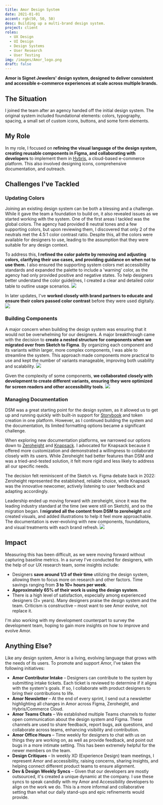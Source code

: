 ```yaml
---
title: Amor Design System
date: 2021-01-01
accent: rgb(50, 50, 50)
desc: Building up a multi-brand design system.
project: client
roles:
  - UX Design
  - UI Design
  - Design Systems
  - User Research
  - User Testing
img: /images/Amor_logo.png
draft: false
---
```


**Amor is Signet Jewelers' design system, designed to deliver consistent and accessible e-commerce experiences at scale across multiple brands.**


## The Situation

I joined the team after an agency handed off the initial design system. The original system included foundational elements: colors, typography, spacing, a small set of custom icons, buttons, and some form elements. 

## My Role

In my role, I focused on **refining the visual language of the design system, creating reusable components in Figma, and collaborating with developers** to implement them in [Hybris](https://www.sap.com/products/acquired-brands/what-is-hybris.html), a cloud-based e-commerce platform. This also involved designing icons, comprehensive documentation, and outreach.

## Challenges I've Tackled
### Updating Colors
Joining an existing design system can be both a blessing and a challenge. While it gave the team a foundation to build on, it also revealed issues as we started working with the system. One of the first areas I tackled was the global colors. The agency had provided 8 neutral tones and a few supporting colors, but upon reviewing them, I discovered that only 2 of the neutrals met the 4.5:1 color contrast ratio. Despite this, all the colors were available for designers to use, leading to the assumption that they were suitable for any design context.  

To address this, **I refined the color palette by removing and adjusting colors, clarifying their use cases, and providing guidance on when not to use them.** I also ensured the supporting system colors met accessibility standards and expanded the palette to include a 'warning' color, as the agency had only provided positive and negative states. To help designers better understand the color guidelines, I created a clear and detailed color table to outline usage scenarios.
![](/images/Amor_ColorChart.png)

In later updates, I've **worked closely with brand partners to educate and ensure their colors passed color contrast** before they were used digitally.
![](/images/Amor_ColorUpdate.png)

### Building Components
A major concern when building the design system was ensuring that it would not be overwhelming for our designers. A major breakthrough came with the decision to **create a nested structure for components when we migrated over from Sketch to Figma**. By organizing each component and its variants within larger, more complex components, I was able to streamline the system. This approach made components more practical to use and kept the number of variants manageable, improving both usability and scalability.
![](/images/Amor_CarouselComponent.gif)

Given the complexity of some components, **we collaborated closely with development to create different variants, ensuring they were optimized for screen readers and other accessibility tools**.
![](/images/Amor_CarouselFocus.png)


### Managing Documentation
DSM was a great starting point for the design system, as it allowed us to get up and running quickly with built-in support for [Storybook](https://storybook.js.org/) and token creation in one platform. However, as I continued building the system and the documentation, its limited formatting options became a significant challenge.

When exploring new documentation platforms, we narrowed our options down to [Zeroheight](https://zeroheight.com/) and [Knapsack](https://knapsack.cloud/). I advocated for Knapsack because it offered more customization and demonstrated a willingness to collaborate closely with its users. While Zeroheight had better features than DSM and was a tried-and-tested solution, it felt more rigid and less likely to address all our specific needs.

The decision felt reminiscent of the Sketch vs. Figma debate back in 2022: Zeroheight represented the established, reliable choice, while Knapsack was the innovative newcomer, actively listening to user feedback and adapting accordingly.

Leadership ended up moving forward with zeroheight, since it was the leading industry standard at the time (we were still on Sketch), and so the migration began. **I migrated all the content from DSM to zeroheight** and created visuals, and added illustrations to help it feel more approachable. The documentation is ever-evolving with new components, foundations, and visual treatments with each brand refresh.
![](/images/Amor_zh.png)

## Impact
Measuring this has been difficult, as we were moving forward without capturing baseline metrics. In a survey I've conducted for designers, with the help of our UX research team, some insights include: 
- Designers **save around 1/3 of their time** utilizing the design system, allowing them to focus more on research and other factors. Time savings ranging from **3 to 10+ hours per week**.
- **Approximately 65% of their work is using the design system**. 
- There is a high level of satisfaction, especially among experienced designers (3+ years). Many designers praise the design system and the team. Criticism is constructive – most want to see Amor evolve, not replace it.

I'm also working with my development counterpart to survey the development team, hoping to gain more insights on how to improve and evolve Amor.


## Anything Else?
Like any design system, Amor is a living, evolving language that grows with the needs of its users. To promote and support Amor, I’ve taken the following initiatives:
- **Amor Contributor Intake** – Designers can contribute to the system by submitting intake tickets. Each ticket is reviewed to determine if it aligns with the system's goals. If so, I collaborate with product designers to bring their contributions to life.
- **Amor Newsletter** – At the end of every sprint, I send out a newsletter highlighting all changes in Amor across Figma, Zeroheight, and Hybris/Commerce Cloud.
- **Amor Teams Chats** – We established multiple Teams channels to foster open communication about the design system and Figma. These channels are used to share feedback, report bugs, ask questions, and collaborate across teams, enhancing visibility and contribution.
- **Amor Office Hours** – Time weekly for designers to chat with us on things they are working on, as well as provide feedback, and point out bugs in a more intimate setting. This has been extremely helpful for the newer members on the team. 
- **Design Critiques** – In weekly XD (Experience Design) team meetings, I represent Amor and accessibility, raising concerns, sharing insights, and helping connect different product teams to ensure alignment.
- **Dev & Design Weekly Syncs** – Given that our developers are mostly outsourced, it's created a unique dynamic at the company. I use these syncs to speak candidly with my Amor and Accessibility developers to align on the work we do. This is a more informal and collaborative setting than what our daily stand-ups and epic refinements would provide.




